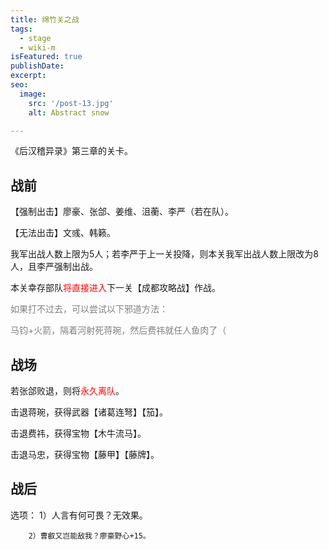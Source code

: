 ```yaml
---
title: 绵竹关之战
tags:
  - stage
  - wiki-m
isFeatured: true
publishDate: 
excerpt: 
seo:
  image:
    src: '/post-13.jpg'
    alt: Abstract snow

---
```



《后汉稽异录》第三章的关卡。

<h2  class='section-title'>战前</h2>

【强制出击】廖豪、张郃、姜维、沮蘅、李严（若在队）。

【无法出击】文彧、韩籁。

我军出战人数上限为5人；若李严于上一关投降，则本关我军出战人数上限改为8人，且李严强制出战。

本关幸存部队<font color="red">将直接进入</font>下一关【成都攻略战】作战。


<font color="grey">
如果打不过去，可以尝试以下邪道方法：

马钧+火箭，隔着河射死蒋琬，然后费祎就任人鱼肉了（
</font><p></p>


<h2  class='section-title'>战场</h2>

若张郃败退，则将<font color="red">永久离队</font>。

击退蒋琬，获得武器【诸葛连弩】【笳】。

击退费祎，获得宝物【木牛流马】。

击退马忠，获得宝物【藤甲】【藤牌】。

<h2  class='section-title'>战后</h2>

选项：	1）人言有何可畏？无效果。

		2）曹叡又岂能敌我？廖豪野心+15。
